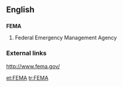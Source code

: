 ==English==

==={{acronym}}===
'''FEMA'''

#Federal Emergency Management Agency

===External links===
http://www.fema.gov/

[[et:FEMA]]
[[tr:FEMA]]